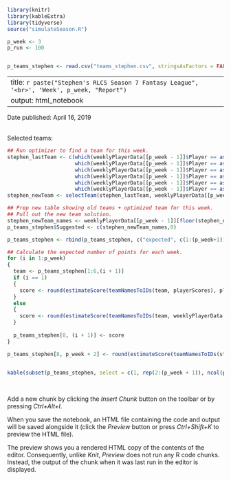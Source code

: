 ```r
library(knitr)
library(kableExtra)
library(tidyverse)
source("simulateSeason.R")

p_week <- 3
p_run <- 100


p_teams_stephen <- read.csv("teams_stephen.csv", stringsAsFactors = FALSE)
```

---
title: `r paste("Stephen's RLCS Season 7 Fantasy League", '<br>', 'Week', p_week, "Report")`
output: html_notebook
---
Date published: April 16, 2019
<br><br>

Selected teams:<br>
```r
## Run optimizer to find a team for this week.
stephen_lastTeam <- c(which(weeklyPlayerData[[p_week - 1]]$Player == as.character(p_teams_stephen[1,(p_week)])), 
                      which(weeklyPlayerData[[p_week - 1]]$Player == as.character(p_teams_stephen[2,(p_week)])), 
                      which(weeklyPlayerData[[p_week - 1]]$Player == as.character(p_teams_stephen[3,(p_week)])), 
                      which(weeklyPlayerData[[p_week - 1]]$Player == as.character(p_teams_stephen[4,(p_week)])),
                      which(weeklyPlayerData[[p_week - 1]]$Player == as.character(p_teams_stephen[5,(p_week)])), 
                      which(weeklyPlayerData[[p_week - 1]]$Player == as.character(p_teams_stephen[6,(p_week)]))) 
stephen_newTeam <- selectTeam(stephen_lastTeam, weeklyPlayerData[[p_week - 1]], p_run)
```

```r
## Prep new table showing old teams + optimized team for this week.
## Pull out the new team solution.
stephen_newTeam_names <- weeklyPlayerData[[p_week - 1]][floor(stephen_newTeam@solution[end(stephen_newTeam@solution)[1],]),]$Player
p_teams_stephen$Suggested <- c(stephen_newTeam_names,0)

p_teams_stephen <- rbind(p_teams_stephen, c("expected", c(1:(p_week+1))))

## Calculate the expected number of points for each week.
for (i in 1:p_week)
{
  team <- p_teams_stephen[1:6,(i + 1)]
  if (i == 1)
  {
    score <- round(estimateScore(teamNamesToIDs(team, playerScores), playerScores)) ## Use OG data for the first week estimation.
  }
  else
  {
    score <- round(estimateScore(teamNamesToIDs(team, weeklyPlayerData[[i - 1]]), weeklyPlayerData[[i - 1]]))
  }
  
  p_teams_stephen[8, (i + 1)] <- score
}

p_teams_stephen[8, p_week + 2] <- round(estimateScore(teamNamesToIDs(stephen_newTeam_names, weeklyPlayerData[[p_week - 1]]), weeklyPlayerData[[p_week - 1]]))


kable(subset(p_teams_stephen, select = c(1, rep(2:(p_week + 1)), ncol(p_teams_stephen))), caption="Stephen's Weekly Teams") %>% kable_styling
```
<br>


Add a new chunk by clicking the *Insert Chunk* button on the toolbar or by pressing *Ctrl+Alt+I*.

When you save the notebook, an HTML file containing the code and output will be saved alongside it (click the *Preview* button or press *Ctrl+Shift+K* to preview the HTML file).

The preview shows you a rendered HTML copy of the contents of the editor. Consequently, unlike *Knit*, *Preview* does not run any R code chunks. Instead, the output of the chunk when it was last run in the editor is displayed.

